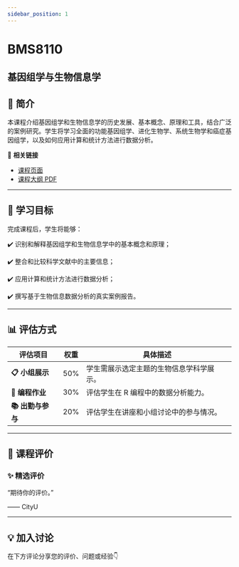 ```yaml
---
sidebar_position: 1
---
```


# BMS8110
## 基因组学与生物信息学

## **📘 简介**
本课程介绍基因组学和生物信息学的历史发展、基本概念、原理和工具，结合广泛的案例研究。学生将学习全面的功能基因组学、进化生物学、系统生物学和癌症基因组学，以及如何应用计算和统计方法进行数据分析。

🔗 **相关链接**
- [课程页面](https://www.cityu.edu.hk/catalogue/pg/202425/course/BMS8110.htm)
- [课程大纲 PDF](https://www.cityu.edu.hk/catalogue/pg/202425/course/BMS8110.pdf)

---

## **🎯 学习目标**

完成课程后，学生将能够：


✔️ 识别和解释基因组学和生物信息学中的基本概念和原理；

✔️ 整合和比较科学文献中的主要信息；

✔️ 应用计算和统计方法进行数据分析；

✔️ 撰写基于生物信息数据分析的真实案例报告。

---

## **📊 评估方式**

| **评估项目**          | **权重** | **具体描述**                                                                                     |
|----------------------|---------|-----------------------------------------------------------------------------------------------|
| **📋 小组展示**        | 50%     | 学生需展示选定主题的生物信息学科学展示。                                                        |
| **📝 编程作业**        | 30%     | 评估学生在 R 编程中的数据分析能力。                                                              |
| **📚 出勤与参与**      | 20%     | 评估学生在讲座和小组讨论中的参与情况。                                                          |

---

## **💬 课程评价**

### ✨ **精选评价**
<div className={commentStyles.commentBox}>
    <p className={commentStyles.commentText}>
        “期待你的评价。”
    </p>
    <p className={commentStyles.commentAuthor}>—— CityU</p>
</div>

---

## **💡 加入讨论**

在下方评论分享您的评价、问题或经验👇
<Utterances />
